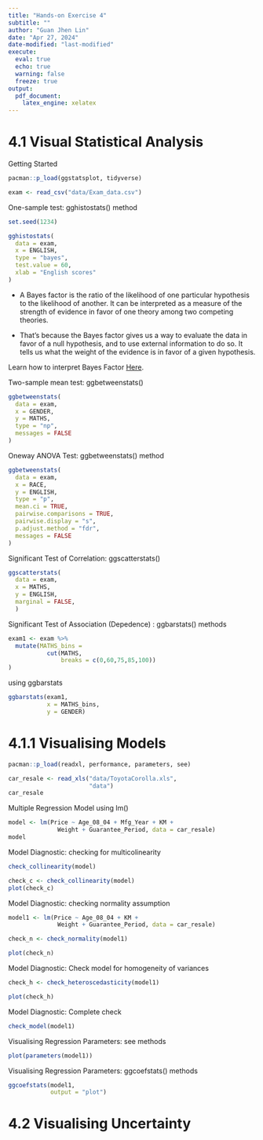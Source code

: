 ```yaml
---
title: "Hands-on Exercise 4"
subtitle: ""
author: "Guan Jhen Lin"
date: "Apr 27, 2024"
date-modified: "last-modified"
execute: 
  eval: true
  echo: true
  warning: false
  freeze: true
output:
  pdf_document:
    latex_engine: xelatex
---
```


# 4.1 Visual Statistical Analysis

Getting Started

```r
pacman::p_load(ggstatsplot, tidyverse)
```

```r
exam <- read_csv("data/Exam_data.csv")
```

One-sample test: gghistostats() method

```r
set.seed(1234)

gghistostats(
  data = exam,
  x = ENGLISH,
  type = "bayes",
  test.value = 60,
  xlab = "English scores"
)
```

-   A Bayes factor is the ratio of the likelihood of one particular hypothesis to the likelihood of another. It can be interpreted as a measure of the strength of evidence in favor of one theory among two competing theories.

-   That’s because the Bayes factor gives us a way to evaluate the data in favor of a null hypothesis, and to use external information to do so. It tells us what the weight of the evidence is in favor of a given hypothesis.

Learn how to interpret Bayes Factor [Here](https://www-tandfonline-com.libproxy.smu.edu.sg/doi/pdf/10.1080/00031305.1999.10474443?needAccess=true).

Two-sample mean test: ggbetweenstats()

```r

ggbetweenstats(
  data = exam,
  x = GENDER, 
  y = MATHS,
  type = "np",
  messages = FALSE
)
```

Oneway ANOVA Test: ggbetweenstats() method

```r
ggbetweenstats(
  data = exam,
  x = RACE, 
  y = ENGLISH,
  type = "p",
  mean.ci = TRUE, 
  pairwise.comparisons = TRUE, 
  pairwise.display = "s",
  p.adjust.method = "fdr",
  messages = FALSE
)
```

Significant Test of Correlation: ggscatterstats()

```r
ggscatterstats(
  data = exam,
  x = MATHS,
  y = ENGLISH,
  marginal = FALSE,
  )
```


Significant Test of Association (Depedence) : ggbarstats() methods
```r
exam1 <- exam %>% 
  mutate(MATHS_bins = 
           cut(MATHS, 
               breaks = c(0,60,75,85,100))
)
```

using ggbarstats
```r
ggbarstats(exam1, 
           x = MATHS_bins, 
           y = GENDER)

```

# 4.1.1 Visualising Models

```r
pacman::p_load(readxl, performance, parameters, see)
```

```r
car_resale <- read_xls("data/ToyotaCorolla.xls", 
                       "data")
car_resale
```


Multiple Regression Model using lm()
```r
model <- lm(Price ~ Age_08_04 + Mfg_Year + KM + 
              Weight + Guarantee_Period, data = car_resale)
model
```



Model Diagnostic: checking for multicolinearity
```r
check_collinearity(model)
```

```r
check_c <- check_collinearity(model)
plot(check_c)
```


Model Diagnostic: checking normality assumption

```r
model1 <- lm(Price ~ Age_08_04 + KM + 
              Weight + Guarantee_Period, data = car_resale)
```

```r
check_n <- check_normality(model1)
```

```r
plot(check_n)
```


Model Diagnostic: Check model for homogeneity of variances

```r
check_h <- check_heteroscedasticity(model1)
```

```r
plot(check_h)
```

Model Diagnostic: Complete check
```r
check_model(model1)
```


Visualising Regression Parameters: see methods
```r
plot(parameters(model1))
```

Visualising Regression Parameters: ggcoefstats() methods
```r
ggcoefstats(model1, 
            output = "plot")
```



# 4.2 Visualising Uncertainty

